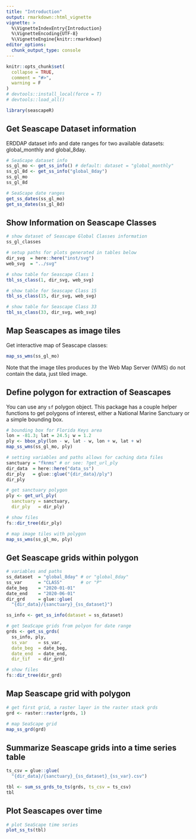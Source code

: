 ```yaml
---
title: "Introduction"
output: rmarkdown::html_vignette
vignette: >
  %\VignetteIndexEntry{Introduction}
  %\VignetteEncoding{UTF-8}
  %\VignetteEngine{knitr::rmarkdown}
editor_options: 
  chunk_output_type: console
---
```


```r
knitr::opts_chunk$set(
  collapse = TRUE,
  comment = "#>",
  warning = F
)
# devtools::install_local(force = T)
# devtools::load_all()
```

```r
library(seascapeR)
```

## Get Seascape Dataset information

ERDDAP dataset info and date ranges for two available datasets: global_monthly and global_8day.

```r
# SeaScape dataset info
ss_gl_mo <- get_ss_info() # default: dataset = "global_monthly"
ss_gl_8d <- get_ss_info("global_8day")
ss_gl_mo
ss_gl_8d

# SeaScape date ranges
get_ss_dates(ss_gl_mo)
get_ss_dates(ss_gl_8d)
```

## Show Information on Seascape Classes

```r
# show dataset of Seascape Global Classes information
ss_gl_classes

# setup paths for plots generated in tables below
dir_svg  = here::here("inst/svg")
web_svg  = "../svg"

# show table for Seascape Class 1
tbl_ss_class(1, dir_svg, web_svg)

# show table for Seascape Class 15
tbl_ss_class(15, dir_svg, web_svg)

# show table for Seascape Class 33
tbl_ss_class(33, dir_svg, web_svg)
```

## Map Seascapes as image tiles

Get interactive map of Seascape classes: 

```r
map_ss_wms(ss_gl_mo)
```

Note that the image tiles produces by the Web Map Server (WMS) do not contain the data, just tiled image. 

## Define polygon for extraction of Seascapes

You can use any `sf` polygon object. This package has a couple helper functions to get polygons of interest, either a National Marine Sanctuary or a simple bounding box.

```r
# bounding box for Florida Keys area
lon = -81.3; lat = 24.5; w = 1.2
ply <- bbox_ply(lon - w, lat - w, lon + w, lat + w)
map_ss_wms(ss_gl_mo, ply)
```

```r
# setting variables and paths allows for caching data files
sanctuary = "fknms" # or see: ?get_url_ply
dir_data  = here::here("data_ss")
dir_ply   = glue::glue("{dir_data}/ply")
dir_ply

# get sanctuary polygon
ply <- get_url_ply(
  sanctuary = sanctuary, 
  dir_ply   = dir_ply)
```

```r
# show files
fs::dir_tree(dir_ply)
```

```r
# map image tiles with polygon
map_ss_wms(ss_gl_mo, ply)
```

## Get Seascape grids within polygon

```r
# variables and paths
ss_dataset  = "global_8day" # or "global_8day"
ss_var      = "CLASS"       # or "P"
date_beg    = "2020-01-01"
date_end    = "2020-06-01"
dir_grd     = glue::glue(
  "{dir_data}/{sanctuary}_{ss_dataset}")

ss_info <- get_ss_info(dataset = ss_dataset)

# get SeaScape grids from polyon for date range 
grds <- get_ss_grds(
  ss_info, ply, 
  ss_var    = ss_var, 
  date_beg  = date_beg, 
  date_end  = date_end,
  dir_tif   = dir_grd)

# show files
fs::dir_tree(dir_grd)
```

## Map Seascape grid with polygon

```r
# get first grid, a raster layer in the raster stack grds
grd <- raster::raster(grds, 1)

# map SeaScape grid
map_ss_grd(grd)
```

## Summarize Seascape grids into a time series table

```r
ts_csv = glue::glue(
  "{dir_data}/{sanctuary}_{ss_dataset}_{ss_var}.csv")

tbl <- sum_ss_grds_to_ts(grds, ts_csv = ts_csv)
tbl
```


## Plot Seascapes over time

```r
# plot SeaScape time series
plot_ss_ts(tbl)
```

